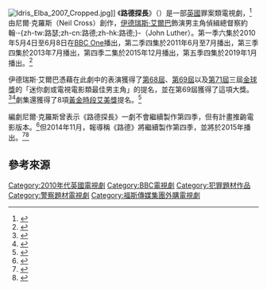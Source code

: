 {{NoteTA
|G1=Show
|G2=TV
|T=zh-cn:路德 (電視劇);zh-hk:路德探長;zh-tw:路瑟督察;
|1=zh-tw:路瑟督察;zh-cn:路德;zh-hk:路德探長;
}}
{{Infobox television
| show_name      = 路德探長
| image          = 
| genre          = 心理犯罪類
| runtime        = 57分鐘
| creator        = {{le|尼爾‧克羅斯|Neil Cross}}
| writer         = 尼爾‧克羅斯
| starring       = [[伊德瑞斯‧艾爾巴|伊德瑞斯‧艾爾巴]]<br/>[[露絲‧威爾遜|露絲‧威爾遜]]<br/>Dermot Crowley<br/>Michael Smiley<br/>{{le|華倫‧布朗|Warren Brown (actor)}}<br/>{{le|史蒂文‧麥金塔|Steven Mackintosh}}<br/>Indira Varma<br/>Saskia Reeves<br/>[[保羅‧麥甘|保羅‧麥甘]]<br/>Nikki Amuka-Bird<br/>Aimee-Ffion Edwards<br/>David O'Hara<br/>[[西耶娜‧蓋爾利|西耶娜‧蓋爾利]]
| opentheme      = "Paradise Circus"（{{le|Massive Attack|Massive Attack}}演唱）
| composer       =
| country        = {{GBR}}
| language       = 英語
| network        = [[BBC_One|BBC One]]、[[BBC_HD|BBC HD]]
| company        = [[BBC|BBC]]電視劇製作
| producer       = Katie Swinden
| picture_format = [[HDTV|HDTV]]（[[1080i|1080i]]）
| first_aired    = {{Start date|2010|5|4|df=yes}}
| last_aired     = 
| num_series     = 5 
| num_episodes   = 20
| list_episodes  = 
| website        = http://www.bbc.co.uk/programmes/b00s8jk0
| related        = 
| 台灣名稱       = 路瑟督察（Netflix）<br/>路瑟警探（FOX Crime）<br/>路德探長（myVideo）
| 港澳名稱       = 路德探長（BBC First）<br/>路瑟警探（FOX Crime）
}}
[[File:Idris_Elba_2007_Cropped.jpg|thumb]]]]
《'''路德探長'''》（{{lang-en|'''''Luther'''''}}）是一部[[英國|英國]]罪案類電視劇，<ref>{{cite web|url=http://www.bbc.co.uk/programmes/b00sbjbv|title=Luther|work=BBC|accessdate=2015-04-30|archive-date=2015-06-03|archive-url=https://web.archive.org/web/20150603162301/http://www.bbc.co.uk/programmes/b00sbjbv|dead-url=no}}</ref>由尼爾‧克羅斯（Neil Cross）創作，[[伊德瑞斯‧艾爾巴|伊德瑞斯‧艾爾巴]]飾演男主角偵緝總督察約翰‧-{zh-tw:路瑟;zh-cn:路德;zh-hk:路德;}-（John Luther）。第一季六集於2010年5月4日至6月8日在[[BBC_One|BBC One]]播出，第二季四集於2011年6月至7月播出，第三季四集於2013年7月播出，第四季二集於2015年12月播出，第五季四集於2019年1月播出。<ref>{{cite web | url = http://www.bbc.co.uk/mediacentre/latestnews/2012/luther-3-release.html | title = Sienna Guillory joins Idris Elba in the third series of Luther | publisher = BBC.co.uk | accessdate = 8 March 2015 | archive-date = 2015-09-25 | archive-url = https://web.archive.org/web/20150925071855/http://www.bbc.co.uk/mediacentre/latestnews/2012/luther-3-release.html | dead-url = no }}</ref>

伊德瑞斯‧艾爾巴憑藉在此劇中的表演獲得了[[第68屆金球獎|第68屆]]、[[第69屆金球獎|第69屆]]以及[[第71屆金球獎|第71屆]]三屆[[金球獎|金球獎]]的「迷你劇或電視電影類最佳男主角」的提名，並在第69屆獲得了這項大獎。<ref>{{cite news |title=Golden Globes: Idris Elba wins for actor in a TV miniseries |url=http://latimesblogs.latimes.com/showtracker/2012/01/golden-globes-idris-elba-best-actor-in-a-mini-series-or-tv-movie.html |last=Saad |first=Nardine |work=[[Los_Angeles_Times|Los Angeles Times]] |agency=Showtracker (blog) |accessdate=16 January 2012 |date=16 January 2012 |archive-date=2014-12-21 |archive-url=https://web.archive.org/web/20141221134919/http://latimesblogs.latimes.com/showtracker/2012/01/golden-globes-idris-elba-best-actor-in-a-mini-series-or-tv-movie.html |dead-url=no }}</ref><ref>{{cite web|url=http://www.hfpa.org/browse/?param=/film/26322|title=Luther 3 Nomination(s) 1 Win(s)|work=HFPA|accessdate=2015-04-30|archive-date=2014-10-18|archive-url=https://web.archive.org/web/20141018091615/http://www.hfpa.org/browse/?param=%2Ffilm%2F26322|dead-url=no}}</ref>劇集還獲得了8項[[黃金時段艾美獎|黃金時段艾美獎]]提名。<ref>{{cite web|url=http://www.emmys.com/shows/luther|title=Luther|work=Primetime Emmy Awards|accessdate=2015-04-30|archive-date=2015-04-16|archive-url=https://web.archive.org/web/20150416234921/http://www.emmys.com/shows/luther|dead-url=no}}</ref>

編劇尼爾‧克羅斯曾表示《路德探長》一劇不會繼續製作第四季，但有計畫推齣電影版本。<ref>{{cite web |author=Caroline Westbrook |url=http://metro.co.uk/2013/08/24/luther-creator-neil-cross-rules-out-fourth-series-of-bbc-one-show-3936421/ |title=Luther creator Neil Cross rules out fourth series of BBC One show | Metro News |publisher=Metro.co.uk |date=2013-08-24 |accessdate=2014-01-10 |archive-date=2014-01-03 |archive-url=https://web.archive.org/web/20140103111231/http://metro.co.uk/2013/08/24/luther-creator-neil-cross-rules-out-fourth-series-of-bbc-one-show-3936421/ |dead-url=no }}</ref>但2014年11月，報導稱《路德》將繼續製作第四季，並將於2015年播出。<ref>{{cite web | url = http://www.bbc.co.uk/news/entertainment-arts-30128086 | title = Luther making his return to BBC One | publisher = BBC.co.uk | accessdate = 8 March 2015 | archive-date = 2015-02-21 | archive-url = https://web.archive.org/web/20150221125448/http://www.bbc.co.uk/news/entertainment-arts-30128086 | dead-url = no }}</ref><ref>{{cite web |author=Team TVLine |url=http://tvline.com/2014/11/19/luther-season-4-bbc-america-idris-elba-2015-return/ |title='BBC America Slates Luther Season 4 |date=2014-11-19 |accessdate=2014-11-19 |archive-date=2014-11-21 |archive-url=https://web.archive.org/web/20141121224817/http://tvline.com/2014/11/19/luther-season-4-bbc-america-idris-elba-2015-return/ |dead-url=no }}</ref>

==參考來源==
{{reflist}}

[[Category:2010年代英國電視劇|Category:2010年代英國電視劇]]
[[Category:BBC電視劇|Category:BBC電視劇]]
[[Category:犯罪題材作品|Category:犯罪題材作品]]
[[Category:警察題材電視劇|Category:警察題材電視劇]]
[[Category:福斯傳媒集團外購電視劇|Category:福斯傳媒集團外購電視劇]]